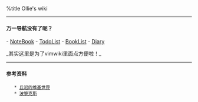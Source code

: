 %title Ollie's wiki

{{static/img/headPic.jpg|ME}}


----
==== 万一导航没有了呢？ ====

- [[NoteBook/index|NoteBook]]
- [[TodoList/index|TodoList]]
- [[BookList/index|BookList]]
- [[diary/diary|Diary]]

_其实这里是为了vimwiki里面点方便啦！_

----
==== 参考资料 ====
    * [[http://wiki.ktmud.com/tips/vim/vimwiki-guide.html|丘迟的维基世界]] 
    * [[http://www.berlinix.com/vim/VimWiki.php|波黎克斯]]
